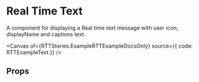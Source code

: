 
<Meta of={RTTStories} />

# Real Time Text

A component for displaying a Real time text message with user icon, displayName and captions text.

<Canvas of={RTTStories.ExampleRTTExampleDocsOnly} source={{ code: RTTExampleText }} />

## Props

<ArgTypes of={RealTimeText} />
